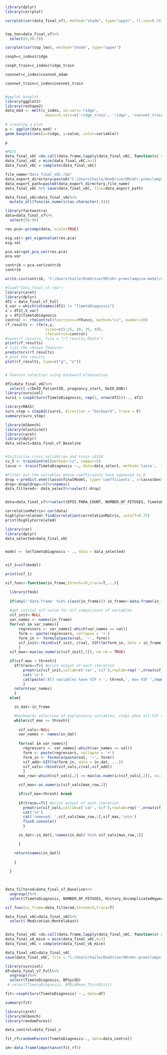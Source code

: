 ```r
library(dplyr)
library(corrplot)

corrplot(cor(data_final_v7), method="shade", type="upper", tl.cex=0.25)


top_ten=data_final_v7%>%
  select(4,56:78)

corrplot(cor(top_ten), method="shade", type="upper")

```

```r
coxph=c_index$ridge

coxph_train=c_index$ridge_train

coxnnet=c_index$coxnnet_adam

coxnnet_train=c_index$coxnnet_train


#ggplot boxplot
library(ggplot2)
library(reshape2)
data_mod <- melt(c_index, id.vars='ridge', 
                  measure.vars=c('ridge_train', 'ridge', 'coxnnet_train', 'coxnnet_adam'))
  
# creating a plot
p <- ggplot(data_mod) +
geom_boxplot(aes(x=ridge, y=value, color=variable))

p
```

```r
#MICE
data_final_v6C =do.call(data.frame,lapply(data_final_v6C, function(x) replace(x, is.infinite(x),NA)))
data_final_v6C = mice(data_final_v6C,m=1)
data_final_v6C = complete(data_final_v6C)

file_name="data_final_v6C.rda"
data_export_directory=paste0("C:/Users/haile/OneDrive/UM/ehr-preeclampsia-model/data/processed/") 
data_export_path=paste0(data_export_directory,file_name)
data_final_v6C %>% save(data_final_v6C, file=data_export_path)

data_final_v6C=data_final_v6C%>%
  mutate_all(funs(as.numeric(as.character(.))))
```

```r
library(factoextra)
data=data_final_v7%>%
  select(56:96)

res.pca<-prcomp(data, scale=TRUE)

eig.val<-get_eigenvalue(res.pca)
eig.val

pca.var=get_pca_var(res.pca)
pca.var

contrib = pca.var$contrib
contrib

write.csv(contrib, 'C:/Users/haile/OneDrive/UM/ehr-preeclampsia-model/data/processed/Time to Diagnosis/pca_results.csv', row.names = FALSE)

```

```r

#load("data_final_v7.rda")
library(caret)
library(dplyr)
df2 = data_final_v7_Full
X_var = which(colnames(df2) != "TimetoDiagnosis")
x = df2[,X_var]
y = df2$TimetoDiagnosis
control <- rfeControl(functions=rfFuncs, method="cv", number=10)
rf_results <- rfe(x,y,
                  sizes=c(5:25, 30, 35, 40), 
                  rfeControl=control)
#save(rf_results, file = "rf_results.RData")
print(rf_results)
# list the chosen features
predictors(rf_results)
# plot the results
plot(rf_results, type=c("g", "o"))


# Feature selection using backward elimination

df2=data_final_v6C%>%
  select(-c(DeID_PatientID, pregnancy_start, DeID_DOB))
library(survival)
surv1 = coxph(Surv(TimetoDiagnosis, rep(1, nrow(df2)))~., df2)

library(MASS)
surv_step = stepAIC(surv1, direction = "backward", trace = F)
summary(surv_step)


```

```r
library(mlbench)
library(elasticnet)
library(caret)
library(dplyr)
data_select=data_final_v7_Baseline


#Initialize cross validation and train LASSO
cv_5 <- trainControl(method="cv", number=5)
lasso <- train(TimetoDiagnosis ~., data=data_select, method='lasso',  trControl=cv_5)

#Filter out the variables whose coefficients have squeezed to 0
drop <-predict.enet(lasso$finalModel, type='coefficients', s=lasso$bestTune$fraction, mode='fraction')$coefficients  
drop<-drop[drop==0]%>%names()
data_filtered<- data_select%>%select(-drop) 



```

```r
data=data_final_v7%>%select(EPIS_PARA_COUNT, NUMBER_OF_FETUSES, TimetoDiagnosis, UncomplicatedHypertension, ComplicatedDiabetesAny, SystemicLupusErythematosus, Depression, AfricanAmerican, History_UncomplicatedHypertension, History_ComplicatedDiabetesTypeII, History_ChronicKidneyDisease, History_MoodOrAnxietyDisorder, History_ComplicatedDiabetesAny, History_UncomplicatedDiabetesAny, ALT_first_tri, ALT_second_tri, ProteinCreatinine_first_tri, ProteinCreatinine_second_trimester, Hematocrit_first_tri, Red_Cell_Distribution_Width_second_tri, AbnormalRCDWCountFirstTri, AbnormalRBCCountSecondTri, AbnormalMCVCountFirstTri, AbnormalMCHCountSecondTri, AbnormalHematocritCountFirstTri, AbnormalHematocritCountSecondTri, AbnormalCreatinineCountFirstTri, AbnormalCreatinineCountSecondTri, AbnormalPlateletCount, AbnormalALTCountFirstTri, BPDiaMean_FirstTri, BPSysMax_FirstTri, BPSysMean_FirstTri, RespiratoryRateMean_FirstTri, RespiratoryRateSD_FirstTri, HeartRateMax_FirstTri, HeartRateMin_FirstTri, BPDiaMean_SecondTri, TemperatureMax_SecondTri, TemperatureMin_SecondTri, StageIIHypertension_Count, Medication_Benzodiazepine, Medication_Antacids, Medication_CalciumChannelBlockers, MaternalAge)

correlationMatrix<-cor(data)
highlyCorrelated<-findCorrelation(correlationMatrix, cutoff=0.75)
print(highlyCorrelated)


```

```r

library(car)
library(dplyr)
data_selected=data_final_v6C


model <- lm(TimetoDiagnosis ~ ., data = data_selected)


vif_1=vif(model)

print(vif_1)


```

```r
vif_func<-function(in_frame,thresh=10,trace=T,...){

  library(fmsb)
  
  if(any(!'data.frame' %in% class(in_frame))) in_frame<-data.frame(in_frame)
  
  #get initial vif value for all comparisons of variables
  vif_init<-NULL
  var_names <- names(in_frame)
  for(val in var_names){
      regressors <- var_names[-which(var_names == val)]
      form <- paste(regressors, collapse = '+')
      form_in <- formula(paste(val, '~', form))
      vif_init<-rbind(vif_init, c(val, VIF(lm(form_in, data = in_frame, ...))))
      }
  vif_max<-max(as.numeric(vif_init[,2]), na.rm = TRUE)

  if(vif_max < thresh){
    if(trace==T){ #print output of each iteration
        prmatrix(vif_init,collab=c('var','vif'),rowlab=rep('',nrow(vif_init)),quote=F)
        cat('\n')
        cat(paste('All variables have VIF < ', thresh,', max VIF ',round(vif_max,2), sep=''),'\n\n')
        }
    return(var_names)
    }
  else{

    in_dat<-in_frame

    #backwards selection of explanatory variables, stops when all VIF values are below 'thresh'
    while(vif_max >= thresh){
      
      vif_vals<-NULL
      var_names <- names(in_dat)
        
      for(val in var_names){
        regressors <- var_names[-which(var_names == val)]
        form <- paste(regressors, collapse = '+')
        form_in <- formula(paste(val, '~', form))
        vif_add<-VIF(lm(form_in, data = in_dat, ...))
        vif_vals<-rbind(vif_vals,c(val,vif_add))
        }
      max_row<-which(vif_vals[,2] == max(as.numeric(vif_vals[,2]), na.rm = TRUE))[1]

      vif_max<-as.numeric(vif_vals[max_row,2])

      if(vif_max<thresh) break
      
      if(trace==T){ #print output of each iteration
        prmatrix(vif_vals,collab=c('var','vif'),rowlab=rep('',nrow(vif_vals)),quote=F)
        cat('\n')
        cat('removed: ',vif_vals[max_row,1],vif_max,'\n\n')
        flush.console()
        }

      in_dat<-in_dat[,!names(in_dat) %in% vif_vals[max_row,1]]

      }

    return(names(in_dat))
    
    }
  
  }


             
data_filtered=data_final_v7_Baseline%>%
  ungroup()%>%
  select(TimetoDiagnosis, NUMBER_OF_FETUSES, History_UncomplicatedHypertension, UnspecifiedMoodorAnxietyDisorder, EPIS_PARA_COUNT, History_UncomplicatedDiabetesTypeII, Depression, History_ComplicatedDiabetesTypeII, AfricanAmerican, EPIS_GRAVIDA_COUNT, PastPE_SecondTrimester) 

vif_func(in_frame=data_filtered,thresh=5,trace=T)

```

```r
data_final_v6C=data_final_v6C%>%
  select(-Medication_Montelukast)


data_final_v6C =do.call(data.frame,lapply(data_final_v6C, function(x) replace(x, is.infinite(x),NA)))
data_final_v6_mice = mice(data_final_v6C,m=1)
data_final_v6C = complete(data_final_v6_mice)

data_final_v6C=data_final_v6C
save(data_final_v6C, file = "C:/Users/haile/OneDrive/UM/ehr-preeclampsia-model/data/processed/data_final_v6C.rda")

```

```r
library(survival)
df=data_final_v7_Full%>%
  ungroup()%>%
  select(TimetoDiagnosis, BPSysSD)
 # select(TimetoDiagnosis, BPDiaMean_ThirdVisit)

fit<-coxph(Surv(TimetoDiagnosis) ~., data=df)

summary(fit)

```

```r
library(caret)
library(mlbench)
library(randomForest)

data_control=data_final_v

fit_rf=randomForest(TimetoDiagnosis~., data=data_control)

im<-data.frame(importance(fit_rf))

```